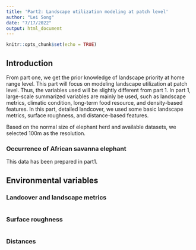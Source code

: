 ```yaml
---
title: 'Part2: Landscape utilization modeling at patch level'
author: "Lei Song"
date: "7/17/2022"
output: html_document
---
```


```r
knitr::opts_chunk$set(echo = TRUE)
```

## Introduction

From part one, we get the prior knowledge of landscape priority at home range level. This part will focus on modeling landscape utilization at patch level. Thus, the variables used will be slightly different from part 1. In part 1, large-scale summarized variables are mainly be used, such as landscape metrics, climatic condition, long-term food resource, and density-based features. In this part, detailed landcover, we used some basic landscape metrics, surface roughness, and distance-based features.

Based on the normal size of elephant herd and available datasets, we selected 100m as the resolution.

### Occurrence of African savanna elephant

This data has been prepared in part1.

## Environmental variables
### Landcover and landscape metrics

```r

```

### Surface roughness

```r

```

### Distances

```r

```

